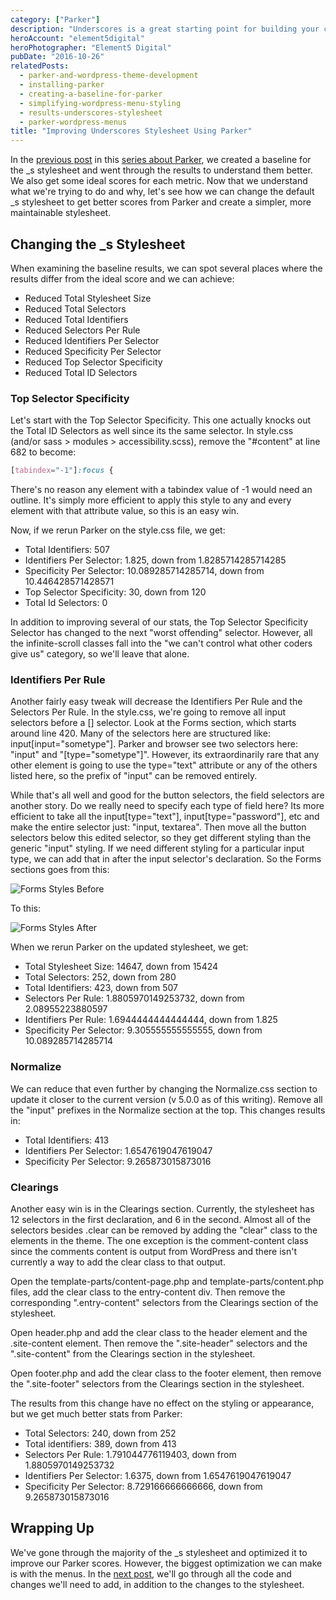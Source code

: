```yaml
---
category: ["Parker"]
description: "Underscores is a great starting point for building your custom WordPress theme. Here are four ways to improve the stylsheet using the CSS tool Parker."
heroAccount: "element5digital"
heroPhotographer: "Element5 Digital"
pubDate: "2016-10-26"
relatedPosts:
  - parker-and-wordpress-theme-development
  - installing-parker
  - creating-a-baseline-for-parker
  - simplifying-wordpress-menu-styling
  - results-underscores-stylesheet
  - parker-wordpress-menus
title: "Improving Underscores Stylesheet Using Parker"
---
```


In the [previous post](/post/creating-a-baseline-for-parker/) in this [series about Parker](/post/parker-and-wordpress-theme-development/), we created a baseline for the \_s stylesheet and went through the results to understand them better. We also get some ideal scores for each metric. Now that we understand what we're trying to do and why, let's see how we can change the default \_s stylesheet to get better scores from Parker and create a simpler, more maintainable stylesheet.

## Changing the \_s Stylesheet

When examining the baseline results, we can spot several places where the results differ from the ideal score and we can achieve:

- Reduced Total Stylesheet Size
- Reduced Total Selectors
- Reduced Total Identifiers
- Reduced Selectors Per Rule
- Reduced Identifiers Per Selector
- Reduced Specificity Per Selector
- Reduced Top Selector Specificity
- Reduced Total ID Selectors

### Top Selector Specificity

Let's start with the Top Selector Specificity. This one actually knocks out the Total ID Selectors as well since its the same selector. In style.css (and/or sass > modules > accessibility.scss), remove the "#content" at line 682 to become:

```css
[tabindex="-1"]:focus {
```

There's no reason any element with a tabindex value of -1 would need an outline. It's simply more efficient to apply this style to any and every element with that attribute value, so this is an easy win.

Now, if we rerun Parker on the style.css file, we get:

- Total Identifiers: 507
- Identifiers Per Selector: 1.825, down from 1.8285714285714285
- Specificity Per Selector: 10.089285714285714, down from 10.446428571428571
- Top Selector Specificity: 30, down from 120
- Total Id Selectors: 0

In addition to improving several of our stats, the Top Selector Specificity Selector has changed to the next "worst offending" selector. However, all the infinite-scroll classes fall into the "we can't control what other coders give us" category, so we'll leave that alone.

### Identifiers Per Rule

Another fairly easy tweak will decrease the Identifiers Per Rule and the Selectors Per Rule. In the style.css, we're going to remove all input selectors before a [] selector. Look at the Forms section, which starts around line 420. Many of the selectors here are structured like: input[input="sometype"]. Parker and browser see two selectors here: "input" and "[type="sometype"]". However, its extraordinarily rare that any other element is going to use the type="text" attribute or any of the others listed here, so the prefix of "input" can be removed entirely.

While that's all well and good for the button selectors, the field selectors are another story. Do we really need to specify each type of field here? Its more efficient to take all the input[type="text"], input[type="password"], etc and make the entire selector just: "input, textarea". Then move all the button selectors below this edited selector, so they get different styling than the generic "input" styling. If we need different styling for a particular input type, we can add that in after the input selector's declaration. So the Forms sections goes from this:

![](/post/improving-underscores-stylesheet-using-parker/parker-forms-styles-before.png "Forms Styles Before")

To this:

![](/post/improving-underscores-stylesheet-using-parker/parker-forms-styles-after.png "Forms Styles After")

When we rerun Parker on the updated stylesheet, we get:

- Total Stylesheet Size: 14647, down from 15424
- Total Selectors: 252, down from 280
- Total Identifiers: 423, down from 507
- Selectors Per Rule: 1.8805970149253732, down from 2.08955223880597
- Identifiers Per Rule: 1.6944444444444444, down from 1.825
- Specificity Per Selector: 9.305555555555555, down from 10.089285714285714

### Normalize

We can reduce that even further by changing the Normalize.css section to update it closer to the current version (v 5.0.0 as of this writing). Remove all the "input" prefixes in the Normalize section at the top. This changes results in:

- Total Identifiers: 413
- Identifiers Per Selector: 1.6547619047619047
- Specificity Per Selector: 9.265873015873016

### Clearings

Another easy win is in the Clearings section. Currently, the stylesheet has 12 selectors in the first declaration, and 6 in the second. Almost all of the selectors besides .clear can be removed by adding the "clear" class to the elements in the theme. The one exception is the comment-content class since the comments content is output from WordPress and there isn't currently a way to add the clear class to that output.

Open the template-parts/content-page.php and template-parts/content.php files, add the clear class to the entry-content div. Then remove the corresponding ".entry-content" selectors from the Clearings section of the stylesheet.

Open header.php and add the clear class to the header element and the .site-content element. Then remove the ".site-header" selectors and the ".site-content" from the Clearings section in the stylesheet.

Open footer.php and add the clear class to the footer element, then remove the ".site-footer" selectors from the Clearings section in the stylesheet.

The results from this change have no effect on the styling or appearance, but we get much better stats from Parker:

- Total Selectors: 240, down from 252
- Total identifiers: 389, down from 413
- Selectors Per Rule: 1.791044776119403, down from 1.8805970149253732
- Identifiers Per Selector: 1.6375, down from 1.6547619047619047
- Specificity Per Selector: 8.729166666666666, down from 9.265873015873016

## Wrapping Up

We've gone through the majority of the \_s stylesheet and optimized it to improve our Parker scores. However, the biggest optimization we can make is with the menus. In the [next post](/post/simplifying-wordpress-menu-styling/), we'll go through all the code and changes we'll need to add, in addition to the changes to the stylesheet.
